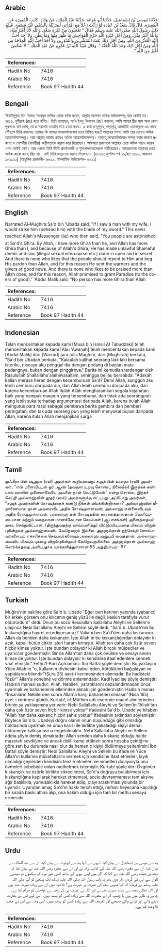 ## Arabic


<div dir="rtl" lang="ar" style={{fontSize:'larger',backgroundColor:'#f8f9fa',padding:20}}>
حَدَّثَنَا مُوسَى بْنُ إِسْمَاعِيلَ، حَدَّثَنَا أَبُو عَوَانَةَ، حَدَّثَنَا عَبْدُ الْمَلِكِ، عَنْ وَرَّادٍ، كَاتِبِ الْمُغِيرَةِ عَنِ الْمُغِيرَةِ، قَالَ قَالَ سَعْدُ بْنُ عُبَادَةَ لَوْ رَأَيْتُ رَجُلاً مَعَ امْرَأَتِي لَضَرَبْتُهُ بِالسَّيْفِ غَيْرَ مُصْفَحٍ‏.‏ فَبَلَغَ ذَلِكَ رَسُولَ اللَّهِ صلى الله عليه وسلم فَقَالَ ‏"‏ تَعْجَبُونَ مِنْ غَيْرَةِ سَعْدٍ، وَاللَّهِ لأَنَا أَغْيَرُ مِنْهُ، وَاللَّهُ أَغْيَرُ مِنِّي، وَمِنْ أَجْلِ غَيْرَةِ اللَّهِ حَرَّمَ الْفَوَاحِشَ مَا ظَهَرَ مِنْهَا وَمَا بَطَنَ، وَلاَ أَحَدَ أَحَبُّ إِلَيْهِ الْعُذْرُ مِنَ اللَّهِ، وَمِنْ أَجْلِ ذَلِكَ بَعَثَ الْمُبَشِّرِينَ وَالْمُنْذِرِينَ وَلاَ أَحَدَ أَحَبُّ إِلَيْهِ الْمِدْحَةُ مِنَ اللَّهِ وَمِنْ أَجْلِ ذَلِكَ وَعَدَ اللَّهُ الْجَنَّةَ ‏"‏‏.‏ وَقَالَ عُبَيْدُ اللَّهِ بْنُ عَمْرٍو عَنْ عَبْدِ الْمَلِكِ ‏"‏ لاَ شَخْصَ أَغْيَرُ مِنَ اللَّهِ ‏"‏‏.‏
</div>
<div style={{backgroundColor:'#f8f9fa',padding:20, marginBottom: 10}}><table> <thead> <tr> <th>References:</th> <th></th> </tr> </thead> <tbody><tr><td>Hadith No</td><td>7416</td></tr><tr><td>Arabic No</td><td>7416</td></tr><tr><td>Reference</td><td>Book 97 Hadith 44</td></tr></tbody></table></div>

## Bengali


<div dir="ltr" lang="bn" style={{fontSize:'larger',backgroundColor:'#f8f9fa',padding:20}}>
‘উবাইদুল্লাহ বিন ‘আমর ‘আবদুল মালিক থেকে বর্ণনা করেন, আল্লাহ্ অপেক্ষা অধিক মর্যাদাসম্পন্ন আর কেউই নয়। ৭৪১৬. মুগীরাহ (রাঃ) হতে বর্ণিত। তিনি বলেছেন, সা‘দ ইবনু ‘উবাদাহ (রাঃ) বললেন, আমি আমার স্ত্রীর সঙ্গে অন্য কোন পুরুষকে যদি দেখি, তাকে সরাসরি তরবারি দিয়ে হত্যা করব। এ কথা রাসূলুল্লাহ্ সাল্লাল্লাহু আলাইহি ওয়াসাল্লাম-এর কাছে পৌঁছলে তিনি বললেনঃ তোমরা কি সাদের আত্মমর্যাদাবোধ দেখে বিস্মিত হচ্ছ? আল্লাহর শপথ! আমি তার চেয়েও অধিক আত্মমর্যাদাসম্পন্ন। আর আল্লাহ্ আমার চেয়েও অধিক আত্মমর্যাদাসম্পন্ন। আল্লাহ্ আত্মমর্যাদাবোধ সম্পন্ন হবার কারণে প্রকাশ্য ও গোপনীয় (যাবতীয়) অশ্লীলতাকে হারাম করে দিয়েছেন। অক্ষমতা প্রকাশকে আল্লাহর চেয়ে অধিক পছন্দ করেন এমন কেউই নেই। আর এজন্য তিনি ভীতি প্রদর্শনকারী ও সুসংবাদদাতাদেরকে পাঠিয়েছেন। আত্মপ্রশংসা আল্লাহর চেয়ে অধিক কারো কাছে প্রিয় নয়। তাই তিনি জান্নাতের ওয়াদা দিয়েছেন। [৬৮৪৬; মুসলিম পর্ব ১৯/হাঃ ১৪৯৯, আহমাদ ১৮১৯২১] (আধুনিক প্রকাশনী- ৬৮৯৯, ইসলামিক ফাউন্ডেশন- ৬৯১১)
</div>
<div style={{backgroundColor:'#f8f9fa',padding:20, marginBottom: 10}}><table> <thead> <tr> <th>References:</th> <th></th> </tr> </thead> <tbody><tr><td>Hadith No</td><td>7416</td></tr><tr><td>Arabic No</td><td>7416</td></tr><tr><td>Reference</td><td>Book 97 Hadith 44</td></tr></tbody></table></div>

## English


<div dir="ltr" lang="en" style={{fontSize:'larger',backgroundColor:'#f8f9fa',padding:20}}>
Narrated Al-Mughira:Sa'd bin 'Ubada said, "If I saw a man with my wife, I would strike him (behead him) with the blade of my sword." This news reached Allah's Messenger (ﷺ) who then said, "You people are astonished at Sa'd's Ghira. By Allah, I have more Ghira than he, and Allah has more Ghira than I, and because of Allah's Ghira, He has made unlawful Shameful deeds and sins (illegal sexual intercourse etc.) done in open and in secret. And there is none who likes that the people should repent to Him and beg His pardon than Allah, and for this reason He sent the warners and the givers of good news. And there is none who likes to be praised more than Allah does, and for this reason, Allah promised to grant Paradise (to the doers of good)." 'Abdul Malik said, "No person has more Ghira than Allah
</div>
<div style={{backgroundColor:'#f8f9fa',padding:20, marginBottom: 10}}><table> <thead> <tr> <th>References:</th> <th></th> </tr> </thead> <tbody><tr><td>Hadith No</td><td>7416</td></tr><tr><td>Arabic No</td><td>7416</td></tr><tr><td>Reference</td><td>Book 97 Hadith 44</td></tr></tbody></table></div>

## Indonesian


<div dir="ltr" lang="id" style={{fontSize:'larger',backgroundColor:'#f8f9fa',padding:20}}>
Telah menceritakan kepada kami [Musa bin Ismail At Tabudzaki] telah menceritakan kepada kami [Abu 'Awanah] telah menceritakan kepada kami [Abdul Malik] dari [Warrad] juru tulis Mughira, dari [Mughirah] berkata, "Sa'd bin Ubadah berkata, "Kalaulah kulihat seorang laki-laki bersama isteriku, niscaya aku penggal dia dengan pedang di bagian mata pedangnya, bukan dengan pinggirnya." Berita ini kemudian terdengar oleh Rasulullah Shallallahu'alaihiwasallam, sehingga beliau bersabda: "Adakah kalian merasa heran dengan kecemburuan Sa'd? Demi Allah, sungguh aku lebih cemburu daripada dia, dan Allah lebih cemburu daripada aku, dan karena kecemburuan Allah itulah Allah mengharamkan segala kejahatan baik yang nampak maupun yang tersembunyi, dan tidak ada seorangpun yang lebih suka terhadap argumentasi daripada Allah, karena itulah Allah mengutus para rasul sebagai pembawa berita gembira dan pemberi peringatan, dan tak ada seorang pun yang lebih menyukai pujian daripada Allah, karena itulah Allah menjanjikan surga
</div>
<div style={{backgroundColor:'#f8f9fa',padding:20, marginBottom: 10}}><table> <thead> <tr> <th>References:</th> <th></th> </tr> </thead> <tbody><tr><td>Hadith No</td><td>7416</td></tr><tr><td>Arabic No</td><td>7416</td></tr><tr><td>Reference</td><td>Book 97 Hadith 44</td></tr></tbody></table></div>

## Tamil


<div dir="ltr" lang="ta" style={{fontSize:'larger',backgroundColor:'#f8f9fa',padding:20}}>
முஃகீரா பின் ஷுஅபா (ரலி) அவர்கள் கூறியதாவது: சஅத் பின் உபாதா (ரலி) அவர்கள், “என் மனைவியுடன் ஓர் ஆண் (தவறான உறவு கொண்ட நிலையில்) இருக்கக் கண்டால் வாளின் முனையாலேயே அவனை நான் வெட்டுவேன்” என்று சொல்ல, இந்தச் செய்தி அல்லாஹ்வின் தூதர் (ஸல்) அவர்களுக்கு எட்டியது. அப்போது அவர்கள், “சஅத் அவர்களின் ரோஷத்தைக் கண்டு நீங்கள் வியக்கின்றீர்களா? அல்லாஹ்வின் மீதாணையாக! நான் அவரைவிட அதிக ரோஷமுள்ளவன்; அல்லாஹ் என்னைவிடவும் அதிக ரோஷமுள்ளவன். அல்லாஹ் தன் ரோஷத்தின் காரணத்தால்தான் வெளிப்படையான மற்றும் மறைவான மானக்கேடான செயல்கள் (ஆபாசங்கள்) அனைத்தையும் தடை செய்துவிட்டான். (திருந்துவதற்கு வாய்ப்பளித்து) விட்டுப்பிடிப்பதை மிகவும் விரும்புகின்றவர் அல்லாஹ்வைவிட வேறெவரும் இல்லை. அதனால்தான் நற்செய்தி சொல்பவர்களையும் எச்சரிக்கை செய்பவர்களையும் அல்லாஹ் அனுப்பி வைத்தான். அல்லாஹ்வைவிட மிகவும் புகழை விரும்புகின்றவர் வேறெவருமில்லை. அதனால்தான் அல்லாஹ் சொர்க்கத்தை அளிப்பதாக வாக்களித்துள்ளான்.53 அத்தியாயம் : 97
</div>
<div style={{backgroundColor:'#f8f9fa',padding:20, marginBottom: 10}}><table> <thead> <tr> <th>References:</th> <th></th> </tr> </thead> <tbody><tr><td>Hadith No</td><td>7416</td></tr><tr><td>Arabic No</td><td>7416</td></tr><tr><td>Reference</td><td>Book 97 Hadith 44</td></tr></tbody></table></div>

## Turkish


<div dir="ltr" lang="tr" style={{fontSize:'larger',backgroundColor:'#f8f9fa',padding:20}}>
Muğire'nin nakline göre Sa'd b. Ubade "Eğer ben karımın yanında (yabancı) bir erkek görsem onu kılıcımın geniş yüzü ile değil, keskin tarafıyla vurur öldürürdüm" dedi. Onun bu sözü Resulullah Sallallahu Aleyhi ve Sellem'e ulaşınca Nebi Sallallahu Aleyhi ve Sellem şöyle dedi: "Sa'd b. Ubade'nin bu kıskançlığına hayret mi ediyorsunuz? Valiahi ben Sa'd'den daha kıskancım. Allah da benden daha kıskançtır. İşte Allah'ın bu kıskançlığından dolayıdır ki açık, kapalı bütün çirkin işleri haram kılmıştır. Allah'tan daha çok özür seven hiçbir kimse yoktur. İşte bundan dolayıdır ki Allah birçok müjdeciler ve uyarıcılar göndermiştir. Bir de Allah'tan daha çok övülme ve senayı seven kimse de yoktur. İşte bundan dolayıdır ki kendisine itaat edenlere cenneti vaat etmiştir." Fethu'l-Bari Açıklaması: İbn Battal şöyle demiştir: Bu yaklaşım Yüce Allah'ın "o, kullarının tövbesini kabul eden, kötülükleri bağışlayan ve yaptıklarını bilendir"(Şura 25) ayet-i kerimesinden alınmadır. Bu hadisteki "özür" Allah'a yönelme ve dönme anlamındadır. Kadi İyad ise şöyle demiştir: Hadisin manası şudur: Allah, Nebileri, yaratıklarını cezalandırmadan önce uyarmak ve bahanelerini ellerinden almak için göndermiştir. Hadisin manası "İnsanların Nebilerden sonra Allah'a karşı bahaneleri olmasın"(Nisa 165) ayet-i kerimesi gibidir. Kurtub!, el-Müfhim adlı eserinde maan! alimlerinden birinin şu yaklaşımına yer verir: Nebi Sallallahu Aleyhi ve Sellem'in "Allah'tan daha çok özür seven hiçbir kimse yoktur" ifadesini Sa'd b. Ubade'ye hitaben "Allah 'tan daha kıskanç hiçbir şahıs yoktur" ifadesinin ardından söylemiştir. Böylece Sa'd b. Ubadeyi doğru olanın onun düşündüğü gibi olmadığı noktasında uyarmak ve onun karısı ile birlikte yakaladığı kişiyi derhal öldürmeye kalkışmasına engelolmaktır. Nebi Sallallahu Aleyhi ve Sellem adeta şöyle demiş olmaktadır: Allah senden daha kıskanç olduğu halde mazereti sevdiğine ve ancak delil ikame ettikten sonra hesaba çektiğine göre sen bu durumda nasıl olur da hemen o kişiyi öldürmeye yeltenirsin! İbn Battal şöyle demiştir: Nebi Sallallahu Aleyhi ve Sellem bu ifade ile Yüce Allah'ın kullarına mükafatlarını vermek için kendisine itaat etmeleri, layık olmadığı şeylerden kendisini tenzih etmeleri ve nimetleri dolayısıyla onu övmeleri sebebiyle onları methetmek istemiştir. Kurtub! şöyle der: Övgünün kıskançlık ve özürle birlikte zikredilmesi, Sa'd'a doğruyu bulabilmesi için kıskançlığına kapılarak hareket etmemesi, acele davranmaması tam aksine ağır başlılıkla, yumuşaklıkla hareket edip, olayı araştırması yolunda bir uyarıdır. Uyarıdan amaç Sa'd'ın hakkı tercih ettiği, nefsini heyecana kapıldığı bir sırada baskı altına alıp, ona hakim olduğu için tam bir methu senaya ermesidir
</div>
<div style={{backgroundColor:'#f8f9fa',padding:20, marginBottom: 10}}><table> <thead> <tr> <th>References:</th> <th></th> </tr> </thead> <tbody><tr><td>Hadith No</td><td>7416</td></tr><tr><td>Arabic No</td><td>7416</td></tr><tr><td>Reference</td><td>Book 97 Hadith 44</td></tr></tbody></table></div>

## Urdu


<div dir="rtl" lang="ur" style={{fontSize:'larger',backgroundColor:'#f8f9fa',padding:20}}>
ہم سے موسیٰ بن اسماعیل نے بیان کیا، انہوں نے کہا ہم سے ابوعوانہ نے بیان کیا، ان سے عبدالملک نے بیان کیا، ان سے مغیرہ رضی اللہ عنہ کے کاتب وراد نے اور ان سے مغیرہ رضی اللہ عنہ نے بیان کیا کہ سعد بن عبادہ رضی اللہ عنہ نے کہا کہ اگر میں اپنی بیوی کے ساتھ کسی غیر مرد کو دیکھوں تو سیدھی تلوار سے اس کی گردن مار دوں پھر یہ بات رسول اللہ صلی اللہ علیہ وسلم تک پہنچی تو آپ صلی اللہ علیہ وسلم نے فرمایا کہ کیا تمہیں سعد کی غیرت پر حیرت ہے؟ بلاشبہ میں ان سے زیادہ غیرت مند ہوں اور اللہ تعالیٰ مجھ سے زیادہ غیرت مند ہے اور اللہ نے غیرت ہی کی وجہ سے فواحش کو حرام کیا ہے۔ چاہے وہ ظاہر میں ہوں یا چھپ کر اور معذرت اللہ سے زیادہ کسی کو پسند نہیں، اسی لیے اس نے بشارت دینے والے اور ڈرانے والے بھیجے اور تعریف اللہ سے زیادہ کسی کو پسند نہیں، اسی وجہ سے اس نے جنت کا وعدہ کیا ہے۔
</div>
<div style={{backgroundColor:'#f8f9fa',padding:20, marginBottom: 10}}><table> <thead> <tr> <th>References:</th> <th></th> </tr> </thead> <tbody><tr><td>Hadith No</td><td>7416</td></tr><tr><td>Arabic No</td><td>7416</td></tr><tr><td>Reference</td><td>Book 97 Hadith 44</td></tr></tbody></table></div>
